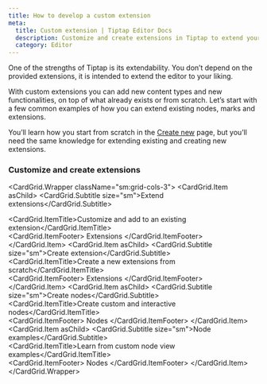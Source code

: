 ```yaml
---
title: How to develop a custom extension
meta:
  title: Custom extension | Tiptap Editor Docs
  description: Customize and create extensions in Tiptap to extend your editor with new features and functionalities. More in the docs!
  category: Editor
---
```



One of the strengths of Tiptap is its extendability. You don’t depend on the provided extensions, it is intended to extend the editor to your liking.

With custom extensions you can add new content types and new functionalities, on top of what already exists or from scratch. Let’s start with a few common examples of how you can extend existing nodes, marks and extensions.

You’ll learn how you start from scratch in the [Create new](/editor/extensions/custom-extensions/create-new) page, but you’ll need the same knowledge for extending existing and creating new extensions.

### Customize and create extensions

<CardGrid.Wrapper className="sm:grid-cols-3">
  <CardGrid.Item asChild>
    <Link href="/editor/extensions/custom-extensions/extend-existing">
      <CardGrid.Subtitle size="sm">Extend extensions</CardGrid.Subtitle>
      <div>
        <CardGrid.ItemTitle>Customize and add to an existing extension</CardGrid.ItemTitle>
      </div>
      <CardGrid.ItemFooter>
        <Tag>Extensions</Tag>
      </CardGrid.ItemFooter>
    </Link>
  </CardGrid.Item>
  <CardGrid.Item asChild>
    <Link href="/editor/extensions/custom-extensions/create-new">
      <CardGrid.Subtitle size="sm">Create extension</CardGrid.Subtitle>
      <div>
        <CardGrid.ItemTitle>Create a new extensions from scratch</CardGrid.ItemTitle>
      </div>
      <CardGrid.ItemFooter>
        <Tag>Extensions</Tag>
      </CardGrid.ItemFooter>
    </Link>
  </CardGrid.Item>
  <CardGrid.Item asChild>
    <Link href="/editor/extensions/custom-extensions/node-views">
      <CardGrid.Subtitle size="sm">Create nodes</CardGrid.Subtitle>
      <div>
        <CardGrid.ItemTitle>Create custom and interactive nodes</CardGrid.ItemTitle>
      </div>
      <CardGrid.ItemFooter>
        <Tag>Nodes</Tag>
      </CardGrid.ItemFooter>
    </Link>
  </CardGrid.Item>
  <CardGrid.Item asChild>
    <Link href="/editor/extensions/custom-extensions/node-views/examples">
      <CardGrid.Subtitle size="sm">Node examples</CardGrid.Subtitle>
      <div>
        <CardGrid.ItemTitle>Learn from custom node view examples</CardGrid.ItemTitle>
      </div>
      <CardGrid.ItemFooter>
        <Tag>Nodes</Tag>
      </CardGrid.ItemFooter>
    </Link>
  </CardGrid.Item>
</CardGrid.Wrapper>
